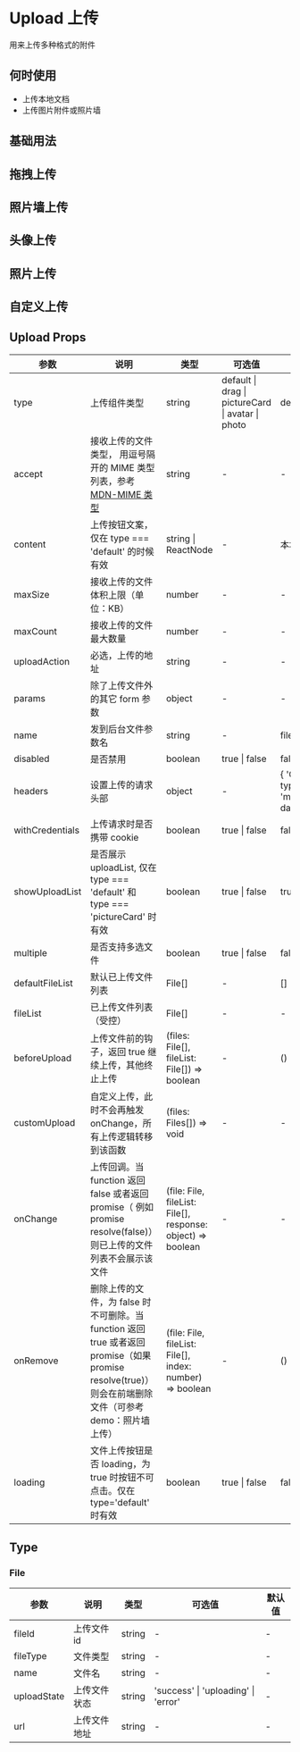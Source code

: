 # Upload 上传

用来上传多种格式的附件

## 何时使用

- 上传本地文档
- 上传图片附件或照片墙

## 基础用法


<DemoUpload />

## 拖拽上传


<DemoDrag />

## 照片墙上传


<DemoPictureWall />

## 头像上传


<DemoHead />

## 照片上传


<DemoPicture />

## 自定义上传


<DemoCustom />


## Upload Props

| 参数                                          | 说明                                                                                                                                                   | 类型                                                        | 可选值                                            | 默认值                                    |
| --------------------------------------------- | ------------------------------------------------------------------------------------------------------------------------------------------------------ | ----------------------------------------------------------- | ------------------------------------------------- | ----------------------------------------- |
| type                                          | 上传组件类型                                                                                                                                           | string                                                      | default \| drag \| pictureCard \| avatar \| photo | default                                   |
| accept                                        | 接收上传的文件类型， 用逗号隔开的 MIME 类型列表，参考 [MDN-MIME 类型](https://developer.mozilla.org/zh-CN/docs/Web/HTTP/Basics_of_HTTP/MIME_Types)     | string                                                      | -                                                 | -                                         |
| content                                       | 上传按钮文案，仅在 type === 'default' 的时候有效                                                                                                                                           | string \| ReactNode                                         | -                                                 | 本地上传                                  |
| maxSize                                       | 接收上传的文件体积上限（单位：KB）                                                                                                                     | number                                                      | -                                                 | -                                         |
| maxCount                                      | 接收上传的文件最大数量                                                                                                                                 | number                                                      | -                                                 | -                                         |
| uploadAction                                  | 必选，上传的地址                                                                                                                                       | string                                                      | -                                                 | -                                         |
| params                                        | 除了上传文件外的其它 form 参数                                                                                                                         | object                                                      | -                                                 | -                                         |
| name                                          | 发到后台文件参数名                                                                                                                                     | string                                                      | -                                                 | file                                      |
| disabled                                      | 是否禁用                                                                                                                                               | boolean                                                     | true \| false                                     | false                                     |
| headers                                       | 设置上传的请求头部                                                                                                                                     | object                                                      | -                                                 | { 'Content-type': 'multipart/form-data' } |
| withCredentials                               | 上传请求时是否携带 cookie                                                                                                                              | boolean                                                      | true \| false                                     | false |
| showUploadList                                | 是否展示 uploadList, 仅在 type === 'default' 和 type === 'pictureCard' 时有效                                                                                                                                    | boolean                                                     | true \| false                                     | true                                      |
| multiple                                      | 是否支持多选文件                                                                                                                                       | boolean                                                     | true \| false                                     | false                                     |
| defaultFileList                               | 默认已上传文件列表                                                                                                                                     | File[]                                                      | -                                                 | []                                        |
| fileList                                      | 已上传文件列表（受控）                                                                                                                                 | File[]                                                      | -                                                 | -                                         |
| beforeUpload                                  | 上传文件前的钩子，返回 true 继续上传，其他终止上传                                                                                                     | (files: File[], fileList: File[]) => boolean                | -                                                 | () => true                                |
| customUpload                                  | 自定义上传，此时不会再触发 onChange，所有上传逻辑转移到该函数                                                                                          | (files: Files[]) => void                                    | -                                                 | -                                         |
| onChange                                      | 上传回调。当 function 返回 false 或者返回 promise（ 例如 promise resolve(false)）则已上传的文件列表不会展示该文件                                      | (file: File, fileList: File[], response: object) => boolean | -                                                 | -                                         |
| onRemove                                      | 删除上传的文件，为 false 时不可删除。当 function 返回 true 或者返回 promise（如果 promise resolve(true)）则会在前端删除文件（可参考 demo：照片墙上传） | (file: File, fileList: File[], index: number) => boolean    | -                                                 | () => true                                |
| loading<Badge type='feature' text='2.4.0+' /> | 文件上传按钮是否 loading，为 true 时按钮不可点击。仅在 type='default' 时有效                                                                             | boolean                                                     | true \| false                                     | false                                     |

## Type

### File

| 参数        | 说明         | 类型   | 可选值                              | 默认值 |
| ----------- | ------------ | ------ | ----------------------------------- | ------ |
| fileId      | 上传文件 id  | string | -                                   | -      |
| fileType    | 文件类型     | string | -                                   | -      |
| name        | 文件名       | string | -                                   | -      |
| uploadState | 上传文件状态 | string | 'success' \| 'uploading' \| 'error' | -      |
| url         | 上传文件地址 | string | -                                   | -      |
